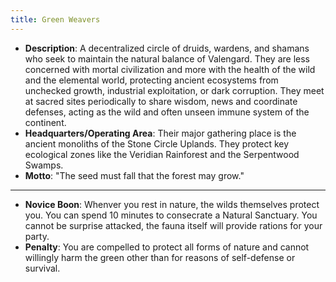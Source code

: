 ```yaml
---
title: Green Weavers
---
```


- **Description**: A decentralized circle of druids, wardens, and shamans who seek to maintain the natural balance of Valengard. They are less concerned with mortal civilization and more with the health of the wild and the elemental world, protecting ancient ecosystems from unchecked growth, industrial exploitation, or dark corruption. They meet at sacred sites periodically to share wisdom, news and coordinate defenses, acting as the wild and often unseen immune system of the continent.
- **Headquarters/Operating Area**: Their major gathering place is the ancient monoliths of the Stone Circle Uplands. They protect key ecological zones like the Veridian Rainforest and the Serpentwood Swamps.
- **Motto**: "The seed must fall that the forest may grow."
---
- **Novice Boon**: Whenver you rest in nature, the wilds themselves protect you. You can spend 10 minutes to consecrate a Natural Sanctuary. You cannot be surprise attacked, the fauna itself will provide rations for your party.
- **Penalty**: You are compelled to protect all forms of nature and cannot willingly harm the green other than for reasons of self-defense or survival.
